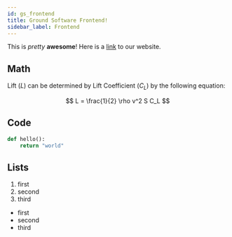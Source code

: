 ```yaml
---
id: gs_frontend
title: Ground Software Frontend!
sidebar_label: Frontend
---
```


This is _pretty_ **awesome**! Here is a [link](https://projectcaelus.org) to our website.

## Math

Lift ($L$) can be determined by Lift Coefficient ($C_L$) by the following equation:

$$
L = \frac{1}{2} \rho v^2 S C_L
$$

## Code

```python
def hello():
    return "world"
```

## Lists

1. first
2. second
3. third

-   first
-   second
-   third
